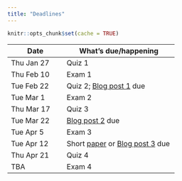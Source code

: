 ```yaml
---
title: "Deadlines"
---
```


```r
knitr::opts_chunk$set(cache = TRUE)
```

| Date      | What's due/happening |
|-----------|----------------------|
| Thu Jan 27   | Quiz 1 |
| Thu Feb 10 | Exam 1 |
| Tue Feb 22  | Quiz 2; [Blog post 1](blog-assignment.html) due |
| Tue Mar 1  | Exam 2 |
| Thu Mar 17  | Quiz 3 |
| Tue Mar 22 |  [Blog post 2](blog-assignment.html) due |
| Tue Apr 5 | Exam 3               |
| Tue Apr 12 | Short [paper](paper-assignment.html) or [Blog post 3](blog-assignment.html) due |
| Thu Apr 21 | Quiz 4 |
| TBA       | Exam 4 |

